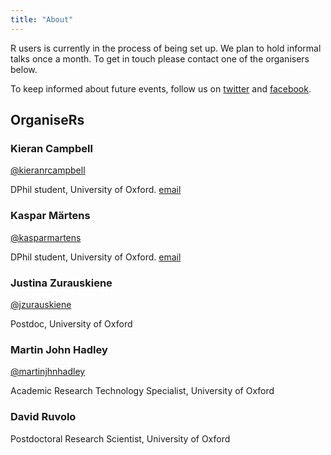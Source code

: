 ```yaml
---
title: "About"
---
```


R users is currently in the process of being set up. We plan to hold informal talks once a month. To get in touch please contact one of the organisers below.

To keep informed about future events, follow us on [twitter](https://twitter.com/rusersoxford) and [facebook](https://www.facebook.com/rusersoxford/).

## OrganiseRs

### Kieran Campbell


[\@kieranrcampbell](http://www.twitter.com/kieranrcampbell)

DPhil student, University of Oxford. [email](mailto:kieran.campbell@sjc.ox.ac.uk)

### Kaspar Märtens

[\@kasparmartens](http://www.twitter.com/kasparmartens)

DPhil student, University of Oxford. 
[email](mailto:kaspar.martens@stats.ox.ac.uk)

###  Justina Zurauskiene

[\@jzurauskiene](http://www.twitter.com/JZurauskiene)

Postdoc, University of Oxford

### Martin John Hadley

[\@martinjhnhadley](https://twitter.com/martinjhnhadley)

Academic Research Technology Specialist, University of Oxford

### David Ruvolo

Postdoctoral Research Scientist, University of Oxford


